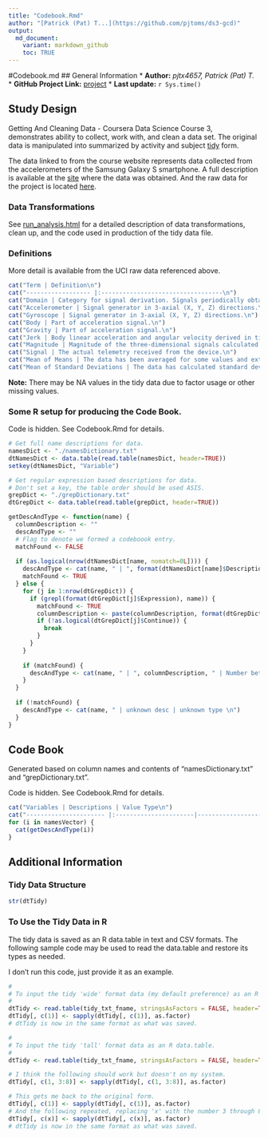 ```yaml
---
title: "Codebook.Rmd"
author: "[Patrick (Pat) T...](https://github.com/pjtoms/ds3-gcd)"
output:
  md_document:
    variant: markdown_github
    toc: TRUE
---
```

#Codebook.md
## General Information
* __Author:__ *pjtx4657, Patrick (Pat) T.*
* __GitHub Project Link:__ [project](https://github.com/pjtoms/ds3-gcd "GitHub project link")
* __Last update:__ `r Sys.time()`<br>

## Study Design
Getting And Cleaning Data - Coursera Data Science Course 3, demonstrates ability to collect, work with, and clean a data set. The original data is manipulated into summarized by activity and subject [tidy](http://vita.had.co.nz/papers/tidy-data.pdf "tidy data paper") form.

The data linked to from the course website represents data collected from the accelerometers of the Samsung Galaxy S smartphone. A full description is available at the [site](http://archive.ics.uci.edu/ml/datasets/Human+Activity+Recognition+Using+Smartphones "from UCI Machine Learning Repository - citation request at bottom of page") where the data was obtained. And the raw data for the project is located [here](https://d396qusza40orc.cloudfront.net/getdata%2Fprojectfiles%2FUCI%20HAR%20Dataset.zip "from UCI Machine Learning Repository").

### Data Transformations
See [run_analysis.html](https://github.com/pjtoms/ds3-gcd/run_analysis.html "run_analysis.Rmd output") for a detailed description of data transformations, clean up, and the code used in production of the tidy data file.

### Definitions
More detail is available from the UCI raw data referenced above.

```r
cat("Term | Definition\n")
cat("------------------ |:----------------------------------\n")
cat("Domain | Category for signal derivation. Signals periodically obtained are part of the 'Time' domain. Signals processed using Fast Fourier Transform (FFT) are part of the 'Frequency' domain.\n")
cat("Accelerometer | Signal generator in 3-axial (X, Y, Z) directions.\n")
cat("Gyroscope | Signal generator in 3-axial (X, Y, Z) directions.\n")
cat("Body | Part of acceleration signal.\n")
cat("Gravity | Part of acceleration signal.\n")
cat("Jerk | Body linear acceleration and angular velocity derived in time domain.\n")
cat("Magnitude | Magnitude of the three-dimensional signals calculated using the Euclidean norm.\n")
cat("Signal | The actual telemetry received from the device.\n")
cat("Mean of Means | The data has been averaged for some values and extracted for this project. These values are then averaged by activity and subject.\n")
cat("Mean of Standard Deviations | The data has calculated standard deviations for the values which are extracted for this project. These values are then averaged by activity and subject.\n")
```

**Note:** There may be NA values in the tidy data due to factor usage or other missing values.

### Some R setup for producing the Code Book.
Code is hidden. See Codebook.Rmd for details.
```r

# Get full name descriptions for data.
namesDict <- "./namesDictionary.txt"
dtNamesDict <- data.table(read.table(namesDict, header=TRUE))
setkey(dtNamesDict, "Variable")

# Get regular expression based descriptions for data.
# Don't set a key, the table order should be used ASIS.
grepDict <- "./grepDictionary.txt"
dtGrepDict <- data.table(read.table(grepDict, header=TRUE))

getDescAndType <- function(name) {
  columnDescription <- ""
  descAndType <- ""
  # Flag to denote we formed a codeboook entry.
  matchFound <- FALSE
  
  if (as.logical(nrow(dtNamesDict[name, nomatch=0L]))) {
    descAndType <- cat(name, " | ", format(dtNamesDict[name]$Description), " | ", format(dtNamesDict[name]$Value), "\n")
    matchFound <- TRUE
  } else {
    for (j in 1:nrow(dtGrepDict)) {
      if (grepl(format(dtGrepDict[j]$Expression), name)) {
        matchFound <- TRUE
        columnDescription <- paste(columnDescription, format(dtGrepDict[j]$Text))
        if (!as.logical(dtGrepDict[j]$Continue)) {
          break
        }
      }
    }
    
    if (matchFound) {
      descAndType <- cat(name, " | ", columnDescription, " | Number between -1 and 1.\n")
    }
  }
  
  if (!matchFound) {
    descAndType <- cat(name, " | unknown desc | unknown type \n")
  }
}

```

## Code Book

Generated based on column names and contents of "namesDictionary.txt" and "grepDictionary.txt".

Code is hidden. See Codebook.Rmd for details.

```r
cat("Variables | Descriptions | Value Type\n")
cat("---------------------- |:----------------------|----------------------\n")
for (i in namesVector) {
  cat(getDescAndType(i))
}
```

## Additional Information

### Tidy Data Structure
```r
str(dtTidy)
```

### To Use the Tidy Data in R
The tidy data is saved as an R data.table in text and CSV formats. The following sample code may be used to read the data.table and restore its types as needed.

I don't run this code, just provide it as an example.

```r

#
# To input the tidy 'wide' format data (my default preference) as an R data.table.
#
dtTidy <- read.table(tidy_txt_fname, stringsAsFactors = FALSE, header=TRUE)
dtTidy[, c(1)] <- sapply(dtTidy[, c(1)], as.factor)
# dtTidy is now in the same format as what was saved.

#
# To input the tidy 'tall' format data as an R data.table.
#
dtTidy <- read.table(tidy_txt_fname, stringsAsFactors = FALSE, header=TRUE)

# I think the following should work but doesn't on my system.
dtTidy[, c(1, 3:8)] <- sapply(dtTidy[, c(1, 3:8)], as.factor)

# This gets me back to the original form.
dtTidy[, c(1)] <- sapply(dtTidy[, c(1)], as.factor)
# And the following repeated, replacing 'x' with the number 3 through 8.
dtTidy[, c(x)] <- sapply(dtTidy[, c(x)], as.factor)
# dtTidy is now in the same format as what was saved.

```

